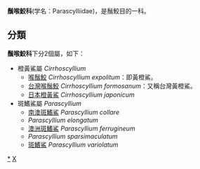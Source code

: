 {{Automatic taxobox
| taxon = Parascylliidae
| image = Parascyllium ferrugineum.jpg
| image_caption = [[澳洲斑鰭鯊|澳洲斑鰭鯊]] ''Parascyllium ferrugineum''
| authority = [[西奥多·吉尔|T. N. Gill]], 1862
| subdivision_ranks = [[屬|屬]]
| subdivision = 見內文
}}

'''鬚喉鮫科'''(学名：Parascylliidae)，是鬚鮫目的一科。

==分類==
'''鬚喉鮫科'''下分2個屬，如下：
*橙黃鯊屬 ''Cirrhoscyllium''
**[[喉鬚鮫|喉鬚鮫]] ''Cirrhoscyllium expolitum''：即黃橙鯊。
**[[台灣喉鬚鮫|台灣喉鬚鮫]] ''Cirrhoscyllium formosanum''：又稱台灣黃橙鯊。
**[[日本橙黃鯊|日本橙黃鯊]] ''Cirrhoscyllium japonicum''
*斑鰭鯊屬 ''Parascyllium''
**[[南澳斑鰭鯊|南澳斑鰭鯊]] ''Parascyllium collare''
**''Parascyllium elongatum''
**[[澳洲斑鰭鯊|澳洲斑鰭鯊]] ''Parascyllium ferrugineum''
**''Parascyllium sparsimaculatum''
**[[斑鰭鯊|斑鰭鯊]] ''Parascyllium variolatum''


{{Taxonbar|from=Q574442}}

[[Category:鬚喉鮫科|*]]
[[Category:板鳃亚纲|X]]